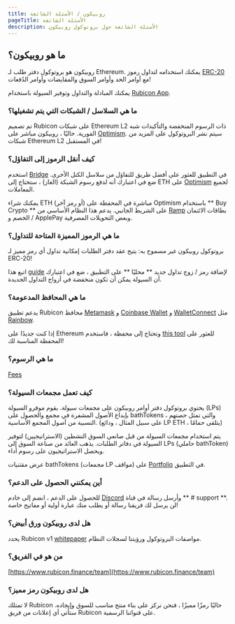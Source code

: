 ```yaml
---
title: روبيكون / الأسئلة الشائعة
pageTitle: الأسئلة الشائعة
description: الأسئلة الشائعة حول بروتوكول روبيكون
---
```


## ما هو روبيكون؟

روبيكون هو بروتوكول دفتر طلب لـ Ethereum. يمكنك استخدامه لتداول رموز [ERC-20](https://ethereum.org/en/developers/docs/standards/tokens/erc-20/) مع أوامر الحد وأوامر السوق والمقايضات وأوامر الدُفعات!

يمكنك المبادلة والتداول وتوفير السيولة باستخدام [Rubicon App](https://app.rubicon.finance/).

### ما هي السلاسل / الشبكات التي يتم تشغيلها؟

تم تصميم Rubicon على شبكات Ethereum L2 ذات الرسوم المنخفضة والتأكيدات شبه الفورية. حاليًا ، روبيكون مباشر على [Optimism](https://www.optimism.io/). سيتم نشر البروتوكول على المزيد من شبكات Ethereum L2 في المستقبل!

### كيف أنقل الرموز إلى التفاؤل؟

استخدم [Bridge](https://app.rubicon.finance/bridge) في التطبيق للعثور على أفضل طريق للتفاؤل من سلاسل الكتل الأخرى. ضع في اعتبارك أنه لدفع رسوم الشبكة (الغاز) ، ستحتاج إلى ETH على [Optimism](https://www.optimism.io/) لجميع المعاملات.

يمكنك شراء ETH (أو رمز آخر) مباشرة في المحفظة على Optimism باستخدام ** Buy Crypto ** على الشريط الجانبي. يدعم هذا النظام الأساسي من [Ramp](https://ramp.network/) بطاقات الائتمان / الخصم و ApplePay وبعض التحويلات المصرفية.

### ما هي الرموز المميزة المتاحة للتداول؟

بروتوكول روبيكون غير مسموح به: يتيح عقد دفتر الطلبات إمكانية تداول أي رمز مميز لـ ERC-20!

اتبع هذا [guide](/guides/trade/adding-a-trading-pair) لإضافة رمز / زوج تداول جديد ** محليًا ** على التطبيق ، ضع في اعتبارك أن السيولة يمكن أن تكون منخفضة في أزواج التداول الجديدة.

### ما هي المحافظ المدعومة؟

يدعم تطبيق Rubicon محافظ [Metamask](https://metamask.io/) و [Coinbase Wallet](https://www.coinbase.com/wallet) و [WalletConnect](https://walletconnect.com/) مثل [Rainbow](https://rainbow.me/).

إذا كنت جديدًا على Ethereum وتحتاج إلى محفظة ، فاستخدم [this tool](https://ethereum.org/en/wallets/find-wallet/) للعثور على المحفظة المناسبة لك!

### ما هي الرسوم؟

[Fees](/guides/trade/fees)

### كيف تعمل مجمعات السيولة؟

يحتوي بروتوكول دفتر أوامر روبيكون على مجمعات سيولة. يقوم موفرو السيولة (LPs) بإيداع الأصول المشفرة في مجمع والحصول على bathTokens ، والتي تمثل حصتهم النسبية من أصول المجمع الأساسية.
(على سبيل المثال ، ودائع LP ETH ، يتلقى حمامًا)

يتم استخدام مجمعات السيولة من قبل صانعي السوق النشطين (الاستراتيجيين) لتوفير السيولة في دفاتر الطلبات. يذهب العائد من صناعة السوق إلى LPs (حاملي bathToken) ويحصل الاستراتيجيون على رسوم أداء.

عرض مقتنيات bathTokens (مجمعات LP مواقف) على [Portfolio](https://app.rubicon.finance/portfolio) في التطبيق.

### أين يمكنني الحصول على الدعم؟

للحصول على الدعم ، انضم إلى خادم [Discord](https://discord.com/invite/E7pS24J) وأرسل رسالة في قناة ** # support **. لن يرسل لك فريقنا رسالة أو يطلب منك عبارة أولية أو مفاتيح خاصة!

### هل لدى روبيكون ورق أبيض؟

يحدد Rubicon v1 [whitepaper](https://github.com/RubiconDeFi/rubicon-protocol-v1/blob/master/Rubicon%20v1%20Whitepaper.pdf) مواصفات البروتوكول ورؤيتنا لسجلات النظام.

### من هو في الفريق؟

[https://www.rubicon.finance/team](https://www.rubicon.finance/team)

### هل لدى روبيكون رمز مميز؟

لا تمتلك Rubicon حاليًا رمزًا مميزًا ، فنحن نركز على بناء منتج مناسب للسوق وإيجاده. ستأتي أي إعلانات من فريق Rubicon على قنواتنا الرسمية.